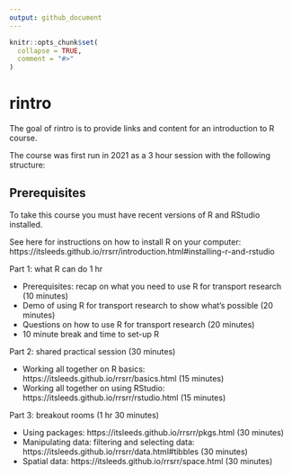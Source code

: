 ```yaml
---
output: github_document
---
```


<!-- README.md is generated from README.Rmd. Please edit that file -->

```r
knitr::opts_chunk$set(
  collapse = TRUE,
  comment = "#>"
)
```

# rintro

<!-- badges: start -->
<!-- badges: end -->

The goal of rintro is to provide links and content for an introduction to R course.

The course was first run in 2021 as a 3 hour session with the following structure:

## Prerequisites

To take this course you must have recent versions of R and RStudio installed.

See here for instructions on how to install R on your computer: https://itsleeds.github.io/rrsrr/introduction.html#installing-r-and-rstudio


Part 1: what R can do 1 hr

- Prerequisites: recap on what you need to use R for transport research (10 minutes)
- Demo of using R for transport research to show what's possible (20 minutes)
- Questions on how to use R for transport research (20 minutes)
- 10 minute break and time to set-up R

Part 2: shared practical session (30 minutes)

- Working all together on R basics: https://itsleeds.github.io/rrsrr/basics.html (15 minutes)
- Working all together on using RStudio: https://itsleeds.github.io/rrsrr/rstudio.html (15 minutes)

Part 3: breakout rooms (1 hr 30 minutes)

- Using packages: https://itsleeds.github.io/rrsrr/pkgs.html (30 minutes)
- Manipulating data: filtering and selecting data: https://itsleeds.github.io/rrsrr/data.html#tibbles (30 minutes)
- Spatial data: https://itsleeds.github.io/rrsrr/space.html (30 minutes)



